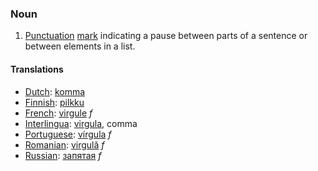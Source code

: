 ===Noun===
#[[Punctuation]] [[mark]] indicating a pause between parts of a sentence or between elements in a list.
====Translations====
*[[Dutch]]: [[komma]]
*[[Finnish]]: [[pilkku]]
*[[French]]: [[virgule]] ''f''
*[[Interlingua]]: [[virgula]], comma
*[[Portuguese]]: [[vírgula]] ''f''
*[[Romanian]]: [[virgulă]] ''f''
*[[Russian]]: [[запятая]] ''f''